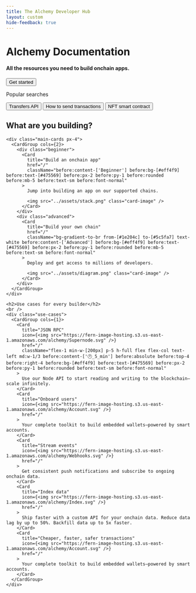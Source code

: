 ```yaml
---
title: The Alchemy Developer Hub 
layout: custom
hide-feedback: true
---
```


<style>
{`
  .fern-background {
    background-color: rgba(var(--background), 1);
    z-index: 0;
  }

  .fern-header-searchbar {
    display: none !important;
  }

  .landing {
    .hero {
      position: relative;
      text-align: center;
      padding: 6.25rem 0.625rem;
      z-index: 1;

      @media (min-width: 768px) {
        padding: 6.25rem 1.25rem;
      }

      h1 {
        font-size: 2.5rem;
        line-height: 2.75rem;
        font-weight: 400;
        color: var(--grayscale-12);
        margin-bottom: 1rem;

        @media (min-width: 768px) {
          font-size: 4rem;
          line-height: 4.4rem;
        }
      }

      h4 {
        color: var(--grayscale-11);
        font-size: 1.5rem;
        line-height: 2.25rem;
        font-weight: 400;
        margin-bottom: 2rem;
      }
    }

    .search {
      padding: 1.875rem 3.75rem 1.25rem 3.75rem;
      border-radius: 1.5rem !important;
      background-color: var(--accent-a3) !important;
      backdrop-filter: blur(3px) !important;
      max-width: 62.5rem;
      align-self: center;
      margin-left: auto;
      margin-right: auto;
      margin-top: 4rem;

      @media (max-width: 768px) {
        display: none;
      }

      .search-options {
        padding-top: 0.625rem;
        display: flex;
        flex-direction: row;
        justify-content: center;
        align-items: center;

        p {
          padding-right: 0.625rem;
          text-shadow: none !important;
        }

        button {
          color: var(--accent-9) !important;
          font-size: 1rem;
        }
      }

      div.search-input-container > button {
        background-color: var(--accent-1) !important;
        width: 100%;
        svg {
          color: var(--accent-9);
        }
      }
    }

    .gradient {
      padding: 1.25rem 3rem;
      border-radius: 0.47rem !important;

      p {
        color: white !important;
        font-weight: 600;
        font-size: 0.875rem !important;
      }

      &:hover {
        background: linear-gradient(90deg, #5f1c96, #000, #5f1c96, #000);
        background-size: 400% 400%;
        animation: animate-gradient 15s ease infinite !important;
        box-shadow: 0px 0px 20px 0px rgba(81, 103, 255, 0.5);
      }
    }

    .search-input-container {
      position: relative;
      width: 100%;
    }

    .search-icon {
      position: absolute;
      left: 1.25rem;
      bottom: 0;
      transform: translateY(185%);
      color: #3b82f6;
      pointer-events: none;
    }
  }

  :is(.dark) .landing {
    .search {
      background-color: rgba(255, 255, 255, 0.10) !important;
    }

    div.search-input-container {
      button {
        color: #0500197d;
      }
      kbd.fern-kbd {
        background-color: white;
        border-color: #14003527;
        color: #020008e0;
      }
    }
  }
  
  .hero {
    position: relative;
    z-index: 1;
  }
  
  .hero-background {
    position: absolute;
    top: 0;
    left: 0;
    right: 0;
    bottom: -15rem;
    z-index: -1;
    opacity: 1;

    /* Linear gradient mask */
    &:before {
      content: "";
      position: absolute;
      top: 0;
      left: 0;
      right: 0;
      bottom: 0;
      background-image: linear-gradient(rgb(var(--background)) 25%, rgba(var(--background), 20%) 100%);
      z-index: 1;
      pointer-events: none;
    }

    /* Latitudal lines that animate */
    &:after {
      content: "";
      position: absolute;
      top: 0;
      left: 0;
      right: 0;
      bottom: 0;
      background-image: url('https://fern-image-hosting.s3.us-east-1.amazonaws.com/alchemy/alchemy-bg-hor-solid.svg');
      background-size: cover;
      background-position: center bottom;
      background-repeat: no-repeat;
      z-index: -1;
      animation: moveUp 12s linear infinite;
    }

    /* Longitudal lines */
    .vertical-bg {
      position: absolute;
      top: 0;
      left: 0;
      right: 0;
      bottom: 0;
      background-image: url('https://fern-image-hosting.s3.us-east-1.amazonaws.com/alchemy/alchemy-bg-vert-solid.svg');
      background-size: cover;
      background-position: center bottom;
      background-repeat: no-repeat;
      z-index: -2;
    }
  }

  :is(.dark) .hero-background {
    &:before {
      background-image: linear-gradient(rgb(var(--background)) 25%, rgba(var(--background), 70%) 100%);
    }
  }
  
  @keyframes moveUp {
    0% {
      transform: translateY(0);
    }
    100% {
      transform: translateY(-25%);
    }
  }

  .content {
    text-align: center;
    display: flex;
    flex-direction: column;
    justify-content: center;
    border-radius: 6.25rem;
    padding: 6.25rem 3.125rem;
    box-shadow: 0px -4.56rem 4.56rem 0px rgba(117, 152, 240, 0.09), 0px -1.125rem 2.5rem 0px rgba(117, 152, 240, 0.10);
    margin-bottom: 0;
    z-index: 2;
    position: relative;
    background-color: rgba(var(--background), 1);

    @media (min-width: 1024px) {
      padding: 5.5rem 0;
    }

    @media (max-width: 768px) {
      padding: 6.25rem 0.625rem;
    }

    h2 {
      font-size: 2.5rem;
      line-height: 2.75rem;
      font-weight: 400;
      margin-bottom: 3rem;

      @media (max-width: 768px) {
        margin-block: 1.25rem;
      }
    }

    .main-cards {
      max-width: 62.5rem;
      align-self: center;
      margin-bottom: 10.25rem;

      @media (max-width: 768px) {
        margin-bottom: 3.75rem;
      }

      .fern-card {
        text-align: left;

        img {
          height: 15.375rem;
          object-fit: cover;
          padding-top: 1.25rem;
          align-self: center;
          margin-left: auto;
          margin-right: auto;
        }

        .font-semibold {
          font-size: 1.5rem;
          margin-bottom: 0.625rem;
          font-weight: 500;
        }
      }

      .beginner .fern-card .items-start:before {
        content: "Beginner";
        background-color: #eff4f9;
        color: #475569;
        padding: 0.25rem 0.5rem;
        border-radius: 0.25rem;
        margin-bottom: 1.25rem;
        font-size: 0.875rem;
        font-weight: 400;
      }

      .advanced .fern-card {
        background: linear-gradient(43.83deg, #1e204c 2.24%, #5c5fa7 118.17%);
        
        .items-start:before {
          content: "Advanced";
          background-color: #eff4f9;
          color: #475569;
          padding: 0.25rem 0.5rem;
          border-radius: 0.25rem;
          margin-bottom: 1.25rem;
          font-size: 0.875rem;
          font-weight: 400;
        }
        
        p {
          color: #e2e8f0;
        }
        
        .font-semibold {
          color: white;
        }
      }
    }

    .use-cases {
      > div {
        display: flex;
        flex-direction: row;
        flex-wrap: wrap;
        justify-content: center;
        align-items: center;
        gap: 2rem 0.625rem;
        padding-bottom: 1.25rem;
        align-self: center;
        padding-left: 1.25rem;
        padding-right: 1.25rem;
        margin-left: auto;
        margin-right: auto;
        max-width: 87.5rem;

        .fern-card {
          flex: 0 1 100%;
          min-width: 12.5rem;
          padding: 1.25rem;
          height: 100%;
          display: flex;
          flex-direction: column;
          text-align: left;

          @media (min-width: 768px) {
            flex: 0 1 calc(33.33% - 0.625rem);
          }

          .t-default.text-base.font-semibold {
            font-weight: 500 !important;
          }

          .t-muted {
            font-size: 0.875rem !important;
          }

          .items-start:before {
            position: absolute;
            top: 0.9375rem;
            right: 0.9375rem;
            content: "🕐 5 min";
            background-color: #eff4f9;
            color: #475569;
            padding: 0.25rem 0.5rem;
            border-radius: 0.25rem;
            margin-bottom: 1.25rem;
            font-size: 0.875rem;
            font-weight: 400;
          }
        }
      }
    }
  }

  :is(.dark) .content {
    box-shadow: 0px -73px 73px 0px rgba(117, 152, 240, 0.09), 0px -18px 40px 0px rgba(117, 152, 240, 0.10);
  }

  .main-cards {s
    max-width: 1000px;
    align-self: center;
    margin-bottom: 164px;

    img {
      height: 246px;
      object-fit: cover;
      padding-top: 20px;
      align-self: center;
      margin-left: auto;
      margin-right: auto;
    }

    .font-semibold {
      font-size: 24px;
      margin-bottom: 10px;
      font-weight: 500;
    }

    .beginner .fern-card .items-start:before {
      content: "Beginner";
      background-color: #eff4f9;
      color: #475569;
      padding: 4px 8px;
      border-radius: 4px;
      margin-bottom: 20px;
      font-size: 14px;
      font-weight: 400;
    }

    .advanced .fern-card .items-start:before {
      content: "Advanced";
      background-color: #eff4f9;
      color: #475569;
      padding: 4px 8px;
      border-radius: 4px;
      margin-bottom: 20px;
      font-size: 14px;
      font-weight: 400;
    }

    .advanced .fern-card {
      background: linear-gradient(43.83deg, #1e204c 2.24%, #5c5fa7 118.17%);
      p {
        color: #e2e8f0;
      }
      .font-semibold {
        color: white;
      }
    }
  }

  .use-cases > div {
    display: flex;
    flex-direction: row;
    flex-wrap: wrap;
    justify-content: center;
    align-items: center;
    gap: 32px 10px;
    padding-bottom: 20px;
    align-self: center;
    padding-left: 20px;
    padding-right: 20px;
    margin-left: auto;
    margin-right: auto;
    max-width: 1400px;

    .fern-card {
      flex: 0 1 100%;
      min-width: 200px;
      padding: 1.25rem;
      height: 100%;
      display: flex;
      flex-direction: column;

      @media (min-width: 768px) {
        flex: 0 1 calc(33.33% - 10px);
      }

      .t-default.text-base.font-semibold {
        font-weight: 500 !important;
      }
    }

    .fern-card .t-muted {
      font-size: 14px !important;
    }

    /* selects clock badges */
    .fern-card .items-start:before {
      position: absolute;
      top: 15px;
      right: 15px;
      content: "🕐 5 min";
      background-color: #eff4f9;
      color: #475569;
      padding: 4px 8px;
      border-radius: 4px;
      margin-bottom: 20px;
      font-size: 14px;
      font-weight: 400;
    }
  }

  .fern-card {
    text-align: left;
  }

  
  :is(.dark) #get-started-button {
    background-color: white !important;
    > p {
      color: black !important;
    }
  }
  :is(.dark) #get-started-button:hover {
    background: linear-gradient(90deg,rgb(188, 124, 240), #ffffff, rgb(196, 145, 239), #ffffff);
    background-size: 400% 400%;
    animation: animate-gradient 23s ease infinite !important;
    box-shadow: 0px 0px 20px 0px rgba(162, 172, 241, 0.63);
  }

  @media (max-width: 768px) {
    .search {
      display: none;
    }
    .main-cards {
      margin-bottom: 60px;
    }
    h2 {
      margin-block: 20px;
    }
  }

`}
</style>

<div class="landing">
  <div class="hero">
    <div class="hero-background">
      <div class="vertical-bg"></div>
    </div>
    <h1>Alchemy Documentation</h1>
    <h4 class="t-muted ">All the resources you need to build onchain apps.</h4>
    <a class="get-started-anchor" href="/get-started">
      <button id="get-started-button" class="fern-button filled gradient">
        Get started
      </button>
    </a>
    <div class="search">
      <div class="search-input-container">
        <SearchBar />
      </div>
      <div class="search-options">
        <p class="t-muted">Popular searches</p>
        <button class="fern-button minimal">Transfers API</button>
        <button class="fern-button minimal">How to send transactions</button>
        <button class="fern-button minimal">NFT smart contract</button>
      </div>
    </div>
  </div>

  <div class="content">
    <h2>What are you building?</h2>

    <div class="main-cards px-4">
      <CardGroup cols={2}>
        <div class="beginner">
          <Card
            title="Build an onchain app"
            href="/"
            className="before:content-['Beginner'] before:bg-[#eff4f9] before:text-[#475569] before:px-2 before:py-1 before:rounded before:mb-5 before:text-sm before:font-normal"
          >
            Jump into building an app on our supported chains.
            
            <img src="../assets/stack.png" class="card-image" />
          </Card>
        </div>
        <div class="advanced">
          <Card
            title="Build your own chain"
            href="/"
            className="bg-gradient-to-br from-[#1e204c] to-[#5c5fa7] text-white before:content-['Advanced'] before:bg-[#eff4f9] before:text-[#475569] before:px-2 before:py-1 before:rounded before:mb-5 before:text-sm before:font-normal"
          >
            Deploy and get access to millions of developers.
            
            <img src="../assets/diagram.png" class="card-image" />
          </Card>
        </div>
      </CardGroup>
    </div>

    <h2>Use cases for every builder</h2>
    <br />
    <div class="use-cases">
      <CardGroup cols={1}>
        <Card
          title="JSON RPC"
          icon={<img src="https://fern-image-hosting.s3.us-east-1.amazonaws.com/alchemy/Supernode.svg" />}
          href="/"
          className="flex-1 min-w-[200px] p-5 h-full flex flex-col text-left md:w-1/3 before:content-['🕐_5_min'] before:absolute before:top-4 before:right-4 before:bg-[#eff4f9] before:text-[#475569] before:px-2 before:py-1 before:rounded before:text-sm before:font-normal"
        >
          Use our Node API to start reading and writing to the blockchain—scale infinitely.
        </Card>
        <Card
          title="Onboard users"
          icon={<img src="https://fern-image-hosting.s3.us-east-1.amazonaws.com/alchemy/Account.svg" />}
          href="/"
        >
          Your complete toolkit to build embedded wallets—powered by smart accounts.
        </Card>
        <Card
          title="Stream events"
          icon={<img src="https://fern-image-hosting.s3.us-east-1.amazonaws.com/alchemy/Webhooks.svg" />}
          href="/"
        >
          Get consistent push notifications and subscribe to ongoing onchain data.
        </Card>
        <Card
          title="Index data"
          icon={<img src="https://fern-image-hosting.s3.us-east-1.amazonaws.com/alchemy/Index.svg" />}
          href="/"
        >
          Ship faster with a custom API for your onchain data. Reduce data lag by up to 50%. Backfill data up to 5x faster.
        </Card>
        <Card
          title="Cheaper, faster, safer transactions"
          icon={<img src="https://fern-image-hosting.s3.us-east-1.amazonaws.com/alchemy/Account.svg" />}
          href="/"
        >
          Your complete toolkit to build embedded wallets—powered by smart accounts.
        </Card>
      </CardGroup>
    </div>
  </div>
</div>
